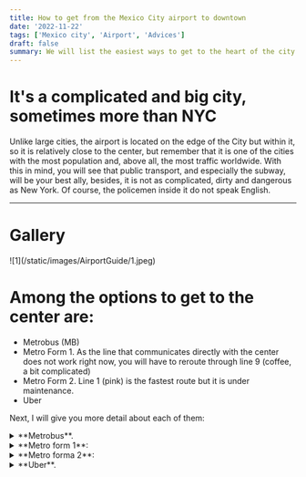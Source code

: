 ```yaml
---
title: How to get from the Mexico City airport to downtown
date: '2022-11-22'
tags: ['Mexico city', 'Airport', 'Advices']
draft: false
summary: We will list the easiest ways to get to the heart of the city from the Airport.
---
```


# It's a complicated and big city, sometimes more than NYC


Unlike large cities, the airport is located on the edge of the City but within it, so it is relatively close to the center, but remember that it is one of the cities with the most population and, above all, the most traffic worldwide.
With this in mind, you will see that public transport, and especially the subway, will be your best ally, besides, it is not as complicated, dirty and dangerous as New York. Of course, the policemen inside it do not speak English.

---

# Gallery

<div className="flex flex-wrap -mx-2 overflow-hidden xl:-mx-2">
  <div className="my-1 px-2 w-full overflow-hidden xl:my-1 xl:px-2 xl:w-1/2">
    ![1](/static/images/AirportGuide/1.jpeg)
  </div>
</div>

# Among the options to get to the center are:

- Metrobus (MB)
- Metro Form 1. As the line that communicates directly with the center does not work right now, you will have to reroute through line 9 (coffee, a bit complicated)
- Metro Form 2. Line 1 (pink) is the fastest route but it is under maintenance.
- Uber

Next, I will give you more detail about each of them:

<details>
   <summary>**Metrobus**. </summary>
     <ul>
     <li type="square"> As you exit door 7, walking to your left down the corridor, you will find the metrobus stop. It will charge you 30 MXN/1.5 dls. </li>
     <div className="flex flex-wrap -mx-2 overflow-hidden xl:-mx-2">
        <div className="my-1 px-2 w-full overflow-hidden xl:my-1 xl:px-2 xl:w-1/2">
          ![5](/static/images/AirportGuide/5.jpeg)
        </div>
      </div>
   </ul>
</details>

<details>
   <summary>**Metro form 1**:</summary>
   <ul>
     <li type="square"> As soon as the subway reopens, I'll post the instructions below. </li>
   </ul>
</details>

<details>
  <summary>**Metro forma 2**:</summary>
  <ol>
    <li> When you exit customs house, your first exit will be through gate 8 of the airport. </li>
      <div className="flex flex-wrap -mx-2 overflow-hidden xl:-mx-2">
        <div className="my-1 px-2 w-full overflow-hidden xl:my-1 xl:px-2 xl:w-1/2">
          ![2](/static/images/AirportGuide/2.jpeg)
        </div>
      </div>
    <li> You will walk around 10 minutes, and you will exit through gate 1. You will see some yellow taxis; I don't recommend them, they are usually expensive like in NYC. </li>
      <div className="flex flex-wrap -mx-2 overflow-hidden xl:-mx-2">
        <div className="my-1 px-2 w-full overflow-hidden xl:my-1 xl:px-2 xl:w-1/2">
          ![3](/static/images/AirportGuide/3.jpeg)
        </div>
      </div>
    <li> You will continue along the road leaving the airport, about 4 more minutes, following the people, you will turn to your left just under a vehicular bridge, at the second exit and in front you will see a signboard for subway line 5 (yellow ) called "Terminal aérea". </li>
    <div className="flex flex-wrap -mx-2 overflow-hidden xl:-mx-2">
        <div className="my-1 px-2 w-full overflow-hidden xl:my-1 xl:px-2 xl:w-1/2">
          ![4](/static/images/AirportGuide/4.jpeg)
        </div>
      </div>
      <div className="flex flex-wrap -mx-2 overflow-hidden xl:-mx-2">
        <div className="my-1 px-2 w-full overflow-hidden xl:my-1 xl:px-2 xl:w-1/2">
          ![6](/static/images/AirportGuide/6.jpeg)
        </div>
      </div>
    <li> You are going to change platforms, being your destination in the other direction, you will have to go down some stairs and take the train 2 stations.</li>
    <div className="flex flex-wrap -mx-2 overflow-hidden xl:-mx-2">
        <div className="my-1 px-2 w-full overflow-hidden xl:my-1 xl:px-2 xl:w-1/2">
          ![7](/static/images/AirportGuide/7.jpeg)
        </div>
      </div>
    <li> When you get off at the "Pantitlán" station, follow the signs for the brown line, you will walk about 8 minutes. </li>
    <div className="flex flex-wrap -mx-2 overflow-hidden xl:-mx-2">
        <div className="my-1 px-2 w-full overflow-hidden xl:my-1 xl:px-2 xl:w-1/2">
          ![8](/static/images/AirportGuide/8.jpeg)
        </div>
      </div>
    <li> On your right hand side, you will go down some stairs to the end.</li>
    <div className="flex flex-wrap -mx-2 overflow-hidden xl:-mx-2">
        <div className="my-1 px-2 w-full overflow-hidden xl:my-1 xl:px-2 xl:w-1/2">
          ![9](/static/images/AirportGuide/9.jpeg)
        </div>
      </div>
    <li> You will proceed to a short hallway, down a few stairs and continue down a long hallway, turning to your left. </li>
    <div className="flex flex-wrap -mx-2 overflow-hidden xl:-mx-2">
        <div className="my-1 px-2 w-full overflow-hidden xl:my-1 xl:px-2 xl:w-1/2">
          ![10](/static/images/AirportGuide/10.jpeg)
        </div>
      </div>
    <li> Then you will see a sign for the brown and purple line, you will turn to your left and look for a black gate, there you will turn to your left and now you will locate some stairs.</li>
    <div className="flex flex-wrap -mx-2 overflow-hidden xl:-mx-2">
        <div className="my-1 px-2 w-full overflow-hidden xl:my-1 xl:px-2 xl:w-1/2">
          ![11](/static/images/AirportGuide/11.jpeg)
        </div>
      </div>
    <li> Congratulations, you'll upload them and you've reached subway line 9 (brown). Yes it is complicated but not like NYC.</li>
    <li> From there there are 7 stations, you will get off at the "Chabacano" station. Keep in mind that the metro is usually very, very crowded, and sometimes it is delayed or stopped, welcome to Mexico City. If there are no setbacks, it will take 10 to 15 minutes.
      You will exit through the doors that usually open first, and follow the signs for subway line 2 (indigo blue). </li>
    <div className="flex flex-wrap -mx-2 overflow-hidden xl:-mx-2">
        <div className="my-1 px-2 w-full overflow-hidden xl:my-1 xl:px-2 xl:w-1/2">
          ![12](/static/images/AirportGuide/12.jpeg)
        </div>
      </div>
    <li> Depending on the stairs you take, you will follow the signs and the flow of people, be careful, there is a fork and you will have to take the left turn, with the blue sign. </li>
    <div className="flex flex-wrap -mx-2 overflow-hidden xl:-mx-2">
        <div className="my-1 px-2 w-full overflow-hidden xl:my-1 xl:px-2 xl:w-1/2">
          ![13](/static/images/AirportGuide/13.jpeg)
        </div>
      </div>
    <li> You will go up some small stairs, turn left and go up another slightly longer set of stairs. </li>
    <div className="flex flex-wrap -mx-2 overflow-hidden xl:-mx-2">
        <div className="my-1 px-2 w-full overflow-hidden xl:my-1 xl:px-2 xl:w-1/2">
          ![14](/static/images/AirportGuide/14.jpeg)
        </div>
      </div>
    <li> Then you will continue through a corridor and you will take the second stairs that you find, the first ones are the subway exit. You will see the sign with direction "Cuatro caminos".</li>
    <div className="flex flex-wrap -mx-2 overflow-hidden xl:-mx-2">
        <div className="my-1 px-2 w-full overflow-hidden xl:my-1 xl:px-2 xl:w-1/2">
          ![15](/static/images/AirportGuide/15.jpeg)
        </div>
      </div>
    <li> And it will be four stations to the city's zocalo (Downtown). Done! You have arrived at your travel destination.</li>
    <div className="flex flex-wrap -mx-2 overflow-hidden xl:-mx-2">
        <div className="my-1 px-2 w-full overflow-hidden xl:my-1 xl:px-2 xl:w-1/2">
          ![16](/static/images/AirportGuide/16.jpeg)
        </div>
      </div>
  </ol>
</details>

<details>
   <summary>**Uber**.</summary>
   <ul>
     <li type="square"> This is clearly the simplest way. In fact, the application service is very cheap. It can cost you around 7 to 10 dls depending on the traffic and the time.</li>
     <li type="square"> Only, do it away from gate 1, either on “Circuito interior” avenue (in front of the subway entrance, instructions on form 2) or gate 5 onwards, because yellow taxis are expensive and have preference against application services. So many coincidences with NYC.</li>
   </ul>
</details>
